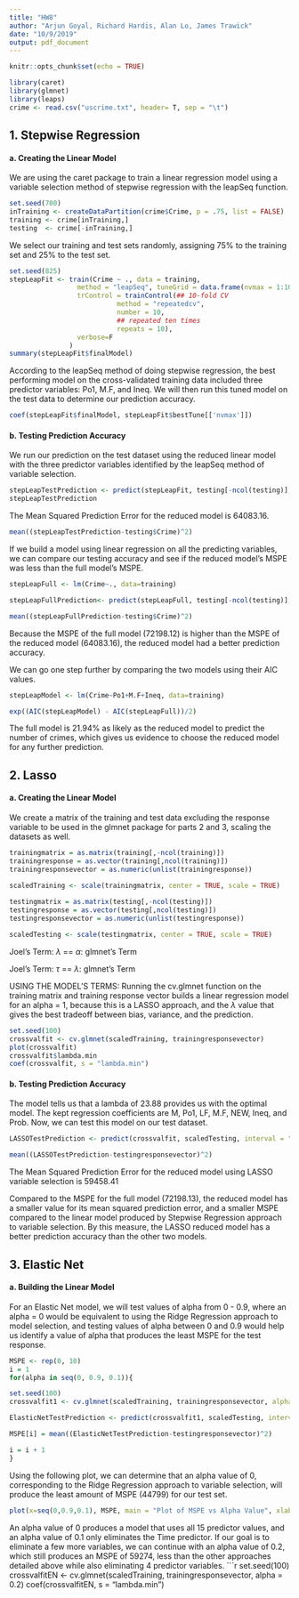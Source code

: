 ```yaml
---
title: "HW8"
author: "Arjun Goyal, Richard Hardis, Alan Lo, James Trawick"
date: "10/9/2019"
output: pdf_document
---
```


```r
knitr::opts_chunk$set(echo = TRUE)
```

```r
library(caret)
library(glmnet)
library(leaps)
crime <- read.csv("uscrime.txt", header= T, sep = "\t")
```
## 1. Stepwise Regression

#### a. Creating the Linear Model
We are using the caret package to train a linear regression model using a variable selection method of stepwise regression with the leapSeq function. 

```r
set.seed(700)
inTraining <- createDataPartition(crime$Crime, p = .75, list = FALSE)
training <- crime[inTraining,]
testing  <- crime[-inTraining,]
```

We select our training and test sets randomly, assigning 75% to the training set and 25% to the test set.

```r
set.seed(825)
stepLeapFit <- train(Crime ~ ., data = training, 
                 method = "leapSeq", tuneGrid = data.frame(nvmax = 1:10),
                 trControl = trainControl(## 10-fold CV
                           method = "repeatedcv",
                           number = 10,
                           ## repeated ten times
                           repeats = 10),
                 verbose=F
               )
summary(stepLeapFit$finalModel)
```

According to the leapSeq method of doing stepwise regression, the best performing model on the cross-validated training data included three predictor variables: Po1, M.F, and Ineq. We will then run this tuned model on the test data to determine our prediction accuracy.

```r
coef(stepLeapFit$finalModel, stepLeapFit$bestTune[['nvmax']])
```

#### b. Testing Prediction Accuracy

We run our prediction on the test dataset using the reduced linear model with the three predictor variables identified by the leapSeq method of variable selection.
```r
stepLeapTestPrediction <- predict(stepLeapFit, testing[-ncol(testing)], interval = "prediction")
stepLeapTestPrediction
```

The Mean Squared Prediction Error for the reduced model is 64083.16. 
```r
mean((stepLeapTestPrediction-testing$Crime)^2)
```

If we build a model using linear regression on all the predicting variables, we can compare our testing accuracy and see if the reduced model's MSPE was less than the full model's MSPE.
```r
stepLeapFull <- lm(Crime~., data=training)

stepLeapFullPrediction<- predict(stepLeapFull, testing[-ncol(testing)], interval = "prediction")[,1]
```
```r
mean((stepLeapFullPrediction-testing$Crime)^2)
```
Because the MSPE of the full model (72198.12) is higher than the MSPE of the reduced model (64083.16), the reduced model had a better prediction accuracy.

We can go one step further by comparing the two models using their AIC values.

```r
stepLeapModel <- lm(Crime~Po1+M.F+Ineq, data=training)

exp((AIC(stepLeapModel) - AIC(stepLeapFull))/2)

```
The full model is 21.94% as likely as the reduced model to predict the number of crimes, which gives us evidence to choose the reduced model for any further prediction.

## 2. Lasso

#### a. Creating the Linear Model

We create a matrix of the training and test data excluding the response variable to be used in the glmnet package for parts 2 and 3, scaling the datasets as well.

```r

trainingmatrix = as.matrix(training[,-ncol(training)])
trainingresponse = as.vector(training[,ncol(training)])
trainingresponsevector = as.numeric(unlist(trainingresponse))

scaledTraining <- scale(trainingmatrix, center = TRUE, scale = TRUE)
  
testingmatrix = as.matrix(testing[,-ncol(testing)])
testingresponse = as.vector(testing[,ncol(testing)])
testingresponsevector = as.numeric(unlist(testingresponse))

scaledTesting <- scale(testingmatrix, center = TRUE, scale = TRUE)

```
Joel's Term: $\lambda$ == $\alpha$: glmnet's Term 


Joel's Term: $\tau$ == $\lambda$: glmnet's Term

USING THE MODEL'S TERMS:
Running the cv.glmnet function on the training matrix and training response vector builds a linear regression model for an alpha = 1, because this is a LASSO approach, and the $\lambda$ value that gives the best tradeoff between bias, variance, and the prediction. 

```r
set.seed(100)
crossvalfit <- cv.glmnet(scaledTraining, trainingresponsevector)
plot(crossvalfit)
crossvalfit$lambda.min
coef(crossvalfit, s = "lambda.min")
```
#### b. Testing Prediction Accuracy

The model tells us that a lambda of 23.88 provides us with the optimal model. The kept regression coefficients are M, Po1, LF, M.F, NEW, Ineq, and Prob. Now, we can test this model on our test dataset.
```r
LASSOTestPrediction <- predict(crossvalfit, scaledTesting, interval = "prediction", s = "lambda.min")
```

```r
mean((LASSOTestPrediction-testingresponsevector)^2)
```
The Mean Squared Prediction Error for the reduced model using LASSO variable selection is 59458.41

Compared to the MSPE for the full model (72198.13), the reduced model has a smaller value for its mean squared prediction error, and a smaller MSPE compared to the linear model produced by Stepwise Regression approach to variable selection. By this measure, the LASSO reduced model has a better prediction accuracy than the other two models.


## 3. Elastic Net

#### a. Building the Linear Model
For an Elastic Net model, we will test values of alpha from 0 - 0.9, where an alpha = 0 would be equivalent to using the Ridge Regression approach to model selection, and testing values of alpha between 0 and 0.9 would help us identify a value of alpha that produces the least MSPE for the test response.

```r

MSPE <- rep(0, 10)
i = 1
for(alpha in seq(0, 0.9, 0.1)){

set.seed(100)
crossvalfit1 <- cv.glmnet(scaledTraining, trainingresponsevector, alpha = alpha)

ElasticNetTestPrediction <- predict(crossvalfit1, scaledTesting, interval = "prediction", s = "lambda.min")

MSPE[i] = mean((ElasticNetTestPrediction-testingresponsevector)^2)

i = i + 1
}

```
Using the following plot, we can determine that an alpha value of 0, corresponding to the Ridge Regression approach to variable selection, will produce the least amount of MSPE (44799) for our test set.
```r
plot(x=seq(0,0.9,0.1), MSPE, main = "Plot of MSPE vs Alpha Value", xlab = "Alpha")

```
An alpha value of 0 produces a model that uses all 15 predictor values, and an alpha value of 0.1 only eliminates the Time predictor. If our goal is to eliminate a few more variables, we can continue with an alpha value of 0.2, which still produces an MSPE of 59274, less than the other approaches detailed above while also eliminating 4 predictor variables.
```r
set.seed(100)
crossvalfitEN <- cv.glmnet(scaledTraining, trainingresponsevector, alpha = 0.2)
coef(crossvalfitEN, s = "lambda.min")
